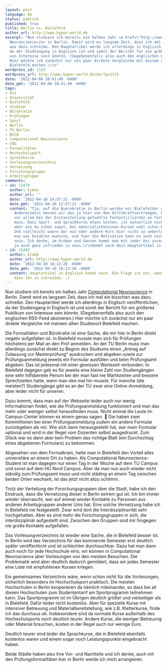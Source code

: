 ```yaml
---
layout: post
language: de
status: publish
published: true
title: Berlin vs. Bielefeld
author_url: http://www.hyper-world.de
excerpt: "Nun studiere ich bereits ein halbes Jahr <a href=\"http://www.bccn-berlin.de/Graduiertenprogramm/Masterprogramm/\">Computational
  Neuroscience</a> in Berlin. Damit wird es langsam Zeit, dass ich mal ein bisschen
  was dazu schreibe. Den Hauptartikel werde ich allerdings in Englisch veröffentlichen,
  da der Studiengang in Englisch ist und somit der Bericht für ein größeres Publikum
  von Interesse sein könnte. (Gegebenenfalls also auch den englischen RSS-Feed abonieren.)
  Hier möchte ich zunächst nur ein paar direkte Vergleiche mit meinem alten Studienort
  Bielefeld machen.\r\n"
wordpress_id: 1133
wordpress_url: http://www.hyper-world.de/de/?p=1133
date: '2012-04-08 20:41:49 -0400'
date_gmt: '2012-04-08 18:41:49 -0400'
tags:
- Uni
- Universität
- Bielefeld
- Studium
- Bürokratie
- Prüfungen
- Sport
- Berlin
- TU Berlin
- BCCN
- Computational Neuroscience
- CNS
- Formalitäten
- Hochschulsport
- Sprachkurse
- Vorlesungsverzeichnis
- Vernetzung
- Forschungsgruppe
- Arbeitsgruppe
comments:
- id: 11479
  author: Simon
  author_url: ''
  date: '2012-04-10 14:57:21 -0400'
  date_gmt: '2012-04-10 12:57:21 -0400'
  content: "Tja, auf die Buerokratie in Berlin werden wir Bielefelder wohl nicht neidisch.
    Andererseits kennen wir das ja hier von den Hilfskraftvertraegen, bei denen man
    vor allem bei der Erstanstellung gefuehlte Fantastilliarden an Formularen ausfuellen
    muss. Dass Sport- und Sprachkurse etwas kosten, ist natuerlich nicht so schoen,
    aber wie du schon sagst, bei materialintensiven Kursen wohl schon berechtigt.
    Und vielleicht waere der ein oder andere Kurs hier nicht so ueberlaufen, wenn
    man was bezahlen muesste, und fuer die Motivation kann es auch nicht schaedlich
    sein. Ich denke, im Groben und Ganzen kommt man mit jeder Uni zurecht, du scheinst
    ja auch ganz zufrieden zu sein.\r\nKommt noch dein Hauptartikel in Englisch?"
- id: 11483
  author: blubb
  author_url: http://www.hyper-world.de
  date: '2012-04-10 18:13:28 -0400'
  date_gmt: '2012-04-10 16:13:28 -0400'
  content: Hauptartikel in Englisch kommt noch. Die Frage ist nur, wann komme ich
    dazu ihn zu schreiben. ;)
---
```


Nun studiere ich bereits ein halbes Jahr [Computational
Neuroscience](http://www.bccn-berlin.de/Graduiertenprogramm/Masterprogramm/) in
Berlin. Damit wird es langsam Zeit, dass ich mal ein bisschen was dazu schreibe.
Den Hauptartikel werde ich allerdings in Englisch veröffentlichen, da der
Studiengang in Englisch ist und somit der Bericht für ein größeres Publikum von
Interesse sein könnte. (Gegebenenfalls also auch den englischen RSS-Feed
abonieren.) Hier möchte ich zunächst nur ein paar direkte Vergleiche mit meinem
alten Studienort Bielefeld machen.

Die Formalitäten und Bürokratie ist eine Sache, die mir hier in Berlin direkt
negativ aufgefallen ist. In Bielefeld musste man sich für Prüfungen höchstens
per Mail an den Prof anmelden. An der TU Berlin muss man allerdings zunächst
direkt zu Beginn des Studiums einen „Antrag auf Zulassung zur Masterprüfung“
ausdrucken und abgeben sowie zur Prüfungsanmeldung jeweils ein Formular
ausfüllen und beim Prüfungsamt abgeben. Das ist jedesmal mit einer gewissen
Wartezeit verbunden. In Bielefeld dagegen gab es für jeweils eine kleine Zahl
von Studiengängen eine sehr hilfsbereite Person bei der man fast nie Wartezeiten
und bessere Sprechzeiten hatte, wenn man den mal hin musste. Für manche (die
meisten?) Studiengänge gibt es an der TU zwar eine Online-Anmeldung, aber leider
nicht für unseren.

Dazu kommt, dass man auf der Webseite leider auch nur wenig Informationen
findet, wie die Prüfungsanmeldung funktioniert und man das mehr oder weniger
selbst herausfinden muss. Nicht einmal die Leute im Campus-Center können es
einem genau sagen. 🙁 Die haben zwei Kommilitonen bei einer Prüfungsanmeldung
zudem ein andere Formular zurückgeben als mir. Wie sich dann herausgestellt hat,
war mein Formular optional und wird in der Regel vom Dozenten selbst
ausgedruckt. Zum Glück war es dann aber kein Problem das richtige Blatt (ein
Durchschlag eines abgebenen Formulars) zu bekommen.

Abgesehen von dem Formalkram, hatte man in Bielefeld den Vorteil alles
universitäre an einem Ort zu haben. Als Computational Neuroscience-Student ist
man dagegen nur einen Tag in der Woche auf dem TU Campus und sonst auf dem HU
Nord Campus. Aber da man nun auch wieder nicht ständig zum Prüfungsamt muss und
nicht städing an einem Tag zwischen beiden Orten wechselt, ist das jetzt nicht
allzu schlimm.

Trotz der Verteilung der Forschungsgruppen über die Stadt, habe ich den
Eindruck, dass die Vernetzung dieser in Berlin extrem gut ist. Ich bin immer
wieder überrascht, wer auf einmal wieder Kontakte zu Personen aus anderen
Arbeitsgruppen anderer Unis hat. Eine solche Vernetzung habe ich in Bielefeld
nie festgestellt. Zwar wird dort die Interdisziplinarität sehr hochgehalten.
Aber es sind mehr die Forschungsgruppen in sich, die interdisziplinär
aufgestellt sind. Zwischen den Gruppen sind mir hingegen nie große Kontakte
aufgefallen.

Das Vorlesungverzeichnis ist wieder eine Sache, die in Bielefeld besser ist. In
Berlin wird das Verzeichnis für das kommende Semester erst deutlich später
veröffentlicht und ist schlechter durchsuchbar. Dazu hat man dann auch noch für
jede Hochschule eins, wir können in Computational Neuroscience aber Vorlesungen
von den meisten Besuchen. Die Problematik wird aber deutlich dadurch gemildert,
dass wir jedes Semester eine Liste mit empfohlenen Kursen kriegen.

Ein gemeinsames Verzeichnis wäre, wenn schon nicht für die Vorlesungen,
sicherlich besonders im Hochschulsport praktisch. Die meisten Hochschulen in
Berlin kooperieren da nämlich miteinander, so dass bei all diesen Hochschulen
zum Studententarif am Sportprogramm teilnehmen kann. Das Sportprogramm ist im
Übrigen deutlich größer und vielseitiger als in Bielefeld. Dafür leider nicht
kostenlos. Aber für spezielle Kurse mit intensiver Betreuung und
Materialbereitstellung, wie z.B. Kletterkurse, finde ich das durchaus ok.
Insbesondere sind da normale Kurse außerhalb des Hochschulsports noch deutlich
teurer. Andere Kurse, die weniger Betreuung oder Material brauchen, kosten in
der Regel auch nur wenige Euro.

Deutlich teurer sind leider die Sprachkurse, die in Bielefeld ebenfalls
kostenlos waren und einem sogar noch Leistungspunkte eingebracht haben.

Beide Städte haben also ihre Vor- und Nachteile und ich denke, auch mit den
Prüfungsformalitäten hier in Berlin werde ich mich arrangieren.
